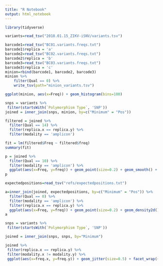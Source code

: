 ```yaml
---
title: "R Notebook"
output: html_notebook
---
```


```r
library(tidyverse)
```

```r
variants=read_tsv("2018.01.15_ZIKV-iSNV/variants.tsv")
```

```r
barcode1=read_tsv("BC01.variants.freqs.txt")
barcode1$replica = 'a'
barcode2=read_tsv("BC02.variants.freqs.txt")
barcode2$replica = 'b'
barcode3=read_tsv("BC03.variants.freqs.txt")
barcode3$replica = 'c'
minion=rbind(barcode1, barcode2, barcode3)
minion %>%
    filter(Qual == 0) %>%
    write_tsv(path="minion_variants.tsv")
```

```r
ggplot(minion, aes(x=Freq)) + geom_histogram(bins=100)
```



```r
snps = variants %>%
 filter(startsWith(`Polymorphism Type`, 'SNP'))
joined = inner_join(snps, minion, by=c("Minimum" = "Pos"))
```

```r
filtered = joined %>%
  filter(Qual == 14) %>%
  filter(replica.x == replica.y) %>%
  filter(modality == 'amplicon')

fit = lm(filtered$Freq ~ filtered$freq)
summary(fit)
```


```r
p = joined %>% 
  filter(Qual == 10) %>%
  filter(modality == 'amplicon') %>%
  ggplot(aes(x=Freq, y=freq)) + geom_point(size=0.2) + geom_smooth() + xlim(0, 0.5) + ylim(0, 0.5) + xlab("Nanopore allele freq") + ylab("Illumina allele freq") + facet_wrap(~replica.x~modality) + theme_bw(base_size=14)
p
```

```r
expectedpositions=read_tsv("refs/expectedpositions.txt")

```

```r
a=inner_join(joined, expectedpositions, by=c("Minimum" = "Pos")) %>%
  filter(Qual == 0) %>%
  filter(modality == 'amplicon') %>%
  filter(replica.x == replica.y) %>%
  ggplot(aes(x=Freq, y=freq)) + geom_point(size=0.2) + geom_density2d() + xlim(0, 0.5) + ylim(0, 0.5) + xlab("Nanopore allele freq") + ylab("Illumina allele freq") + facet_wrap(~replica.x~modality) + theme_bw(base_size=14)
a
```

```r
snps = variants %>%
 filter(startsWith(`Polymorphism Type`, 'SNP'))

joined = inner_join(snps, snps, by="Minimum")

joined %>%
 filter(replica.x == replica.y) %>%
 filter(modality.x != modality.y) %>%
 ggplot(aes(x=freq.x, y=freq.y)) + geom_jitter(size=0.5) + facet_wrap(~replica.x)
``` 
